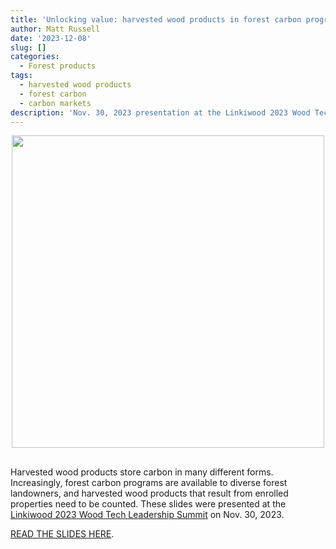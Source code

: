 ```yaml
---
title: 'Unlocking value: harvested wood products in forest carbon programs'
author: Matt Russell
date: '2023-12-08'
slug: []
categories:
  - Forest products
tags:
  - harvested wood products
  - forest carbon
  - carbon markets
description: 'Nov. 30, 2023 presentation at the Linkiwood 2023 Wood Tech Leadership Summit'
---
```


<center>

![](hwp_slides.png){width=500px}

</center>

## 
 
Harvested wood products store carbon in many different forms. Increasingly, forest carbon programs are available to diverse forest landowners, and harvested wood products that result from enrolled properties need to be counted. These slides were presented at the [Linkiwood 2023 Wood Tech Leadership Summit](https://linkiwood.com/business-summit-2023/) on Nov. 30, 2023.

[READ THE SLIDES HERE](https://drive.google.com/file/d/1F0zbkyewxLu26YE_ex3NOTJ6L0Vp53Hn/view?usp=sharing). 